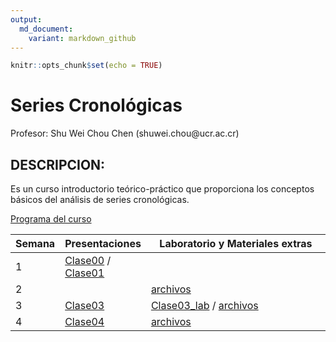 ```yaml
---
output:
  md_document:
    variant: markdown_github
---
```


```r
knitr::opts_chunk$set(echo = TRUE)
```

# Series Cronológicas

Profesor: Shu Wei Chou Chen (shuwei.chou@ucr.ac.cr)

## DESCRIPCION:

Es un curso introductorio teórico-práctico que proporciona los conceptos básicos del análisis de series cronológicas.

[Programa del curso](https://shuwei325.github.io/SP1633-II22/SP1633-programa.pdf)


Semana        | Presentaciones | Laboratorio y Materiales extras
------------- | -------------- | ------------------------------------------------------------
1             | [Clase00](https://shuwei325.github.io/SP1633-II22/Clase00.html) / [Clase01](https://shuwei325.github.io/SP1633-II22/Clase01.html)
2             |                | [archivos](https://shuwei325.github.io/SP1633-II22/Clase02.rar) 
3             | [Clase03](https://shuwei325.github.io/SP1633-II22/Clase03.html)| [Clase03_lab](https://shuwei325.github.io/SP1633-II22/Clase03_lab.html) / [archivos](https://shuwei325.github.io/SP1633-II22/Clase03.rar) 
4             | [Clase04](https://shuwei325.github.io/SP1633-II22/Clase04.html)| [archivos](https://shuwei325.github.io/SP1633-II22/Clase04_lab.rar) 






